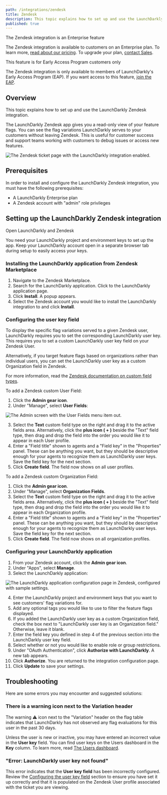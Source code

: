 ```yaml
---
path: /integrations/zendesk
title: Zendesk
description: This topic explains how to set up and use the LaunchDarkly Zendesk integration.
published: true
---
```


<Callout intent="primary">
<CalloutTitle>The Zendesk integration is an Enterprise feature</CalloutTitle>
<CalloutDescription>

The Zendesk integration is available to customers on an Enterprise plan. To learn more, [read about our pricing](https://launchdarkly.com/pricing/). To upgrade your plan, [contact Sales](https://launchdarkly.com/contact-sales/).

</CalloutDescription>
</Callout>

<Callout intent="info">
<CalloutTitle>This feature is for Early Access Program customers only</CalloutTitle>
<CalloutDescription>

The Zendesk integration is only available to members of LaunchDarkly's Early Access Program (EAP). If you want access to this feature, [join the EAP](https://docs.google.com/forms/d/e/1FAIpQLScJ5qCC_RZTW9pPSXVZk9HaKzpltNAeoQb2t6gh7dLicwQWQQ/viewform).

</CalloutDescription>
</Callout>

## Overview

This topic explains how to set up and use the LaunchDarkly Zendesk integration.

The LaunchDarkly Zendesk app gives you a read-only view of your feature flags. You can see the flag variations LaunchDarkly serves to your customers without leaving Zendesk. This is useful for customer success and support teams working with customers to debug issues or access new features.

![The Zendesk ticket page with the LaunchDarkly integration enabled.](zendesk-ticket-sidebar.png)

## Prerequisites

In order to install and configure the LaunchDarkly Zendesk integration, you must have the following prerequisites:

* A LaunchDarkly Enterprise plan
* A Zendesk account with "admin" role privileges

## Setting up the LaunchDarkly Zendesk integration

<Callout intent="info">
<CalloutTitle>Open LaunchDarkly and Zendesk</CalloutTitle>
<CalloutDescription>

You need your LaunchDarkly project and environment keys to set up the app. Keep your LaunchDarkly account open in a separate browser tab during setup to easily access your keys.

</CalloutDescription>
</Callout>

### Installing the LaunchDarkly application from Zendesk Marketplace

1. Navigate to the Zendesk Marketplace.
2. Search for the LaunchDarkly application. Click to the LaunchDarkly application page.
3. Click **Install**. A popup appears.
4. Select the Zendesk account you would like to install the LaunchDarkly integration to and click **Install**.

### Configuring the user key field

To display the specific flag variations served to a given Zendesk user, LaunchDarkly requires you to set the corresponding LaunchDarkly user key. This requires you to set a custom LaunchDarkly user key field on your Zendesk User.

Alternatively, if you target feature flags based on organizations rather than individual users, you can set the LaunchDarkly user key as a custom Organization field in Zendesk.

For more information, read the [Zendesk documentation on custom field types](https://support.zendesk.com/hc/en-us/articles/203661866-About-custom-field-types).

To add a Zendesk custom User Field:

1. Click the **Admin gear icon**.
2. Under "Manage", select **User Fields**:

![The Admin screen with the User Fields menu item out.](zendesk-manage-user-fields-callout.png)

3. Select the **Text** custom field type on the right and drag it to the active fields area. Alternatively, click the **plus icon ( + )** beside the "Text" field type, then drag and drop the field into the order you would like it to appear in each User profile.
4. Enter a "Field title" shown to agents and a "Field key" in the "Properties" panel. These can be anything you want, but they should be descriptive enough for your agents to recognize them as LaunchDarkly user keys. Save the field key for the next section.
5. Click **Create field**. The field now shows on all user profiles.

To add a Zendesk custom Organization Field:

1. Click the **Admin gear icon**.
2. Under "Manage", select **Organization Fields**.
3. Select the **Text** custom field type on the right and drag it to the active fields area. Alternatively, click the **plus icon ( + )** beside the "Text" field type, then drag and drop the field into the order you would like it to appear in each Organization profile.
4. Enter a "Field title" shown to agents and a "Field key" in the "Properties" panel. These can be anything you want, but they should be descriptive enough for your agents to recognize them as LaunchDarkly user keys. Save the field key for the next section.
5. Click **Create field**. The field now shows on all organization profiles.

### Configuring your LaunchDarkly application

1. From your Zendesk account, click the **Admin gear icon**.
2. Under "Apps", select **Manage**.
3. Select the LaunchDarkly application:

![The LaunchDarkly application configuration page in Zendesk, configured with sample settings.](zendesk-app-configuration.png)

4. Enter the LaunchDarkly project and environment keys that you want to see customers' flag variations for.
5. Add any optional tags you would like to use to filter the feature flags displayed.
6. If you added the LaunchDarkly user key as a custom Organization field, check the box next to "LaunchDarkly user key is an Organization field." Otherwise, leave it blank.
7. Enter the field key you defined in step 4 of the previous section into the LaunchDarkly user key field.
8. Select whether or not you would like to enable role or group restrictions.
9. Under "OAuth Authentication", click **Authorize with LaunchDarkly**. A new tab appears.
10. Click **Authorize**. You are returned to the integration configuration page.
11. Click **Update** to save your settings.

## Troubleshooting

Here are some errors you may encounter and suggested solutions:

### There is a warning icon next to the Variation header

The warning ⚠️ icon next to the "Variation" header on the flag table indicates that LaunchDarkly has not observed any flag evaluations for this user in the past 30 days.

Unless the user is new or inactive, you may have entered an incorrect value in the **User key** field. You can find user keys on the Users dashboard in the **Key** column. To learn more, read [The Users dashboard](/home/managing-users/users-dashboard).

### "Error: LaunchDarkly user key not found"

This error indicates that the **User key field** has been incorrectly configured. Review the [Configuring the user key field](#configuring-the-user-key-field) section to ensure you have set it up correctly and that it is populated on the Zendesk User profile associated with the ticket you are viewing.
